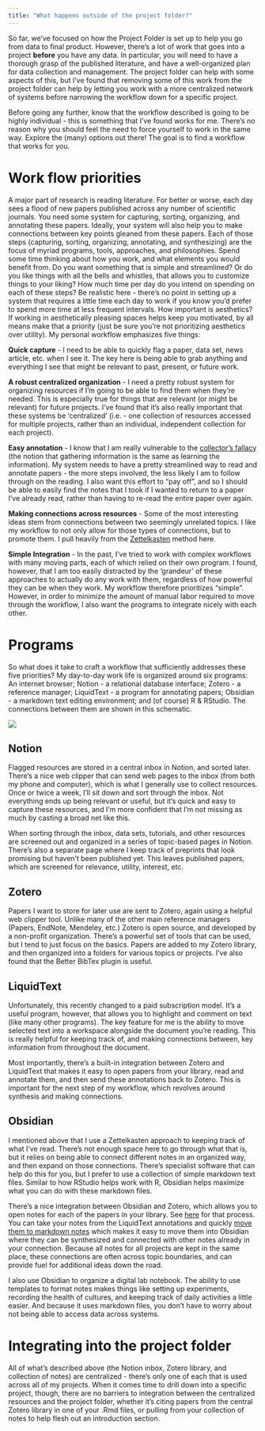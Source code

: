 ```yaml
---
title: "What happens outside of the project folder?"
---
```


So far, we've focused on how the Project Folder is set up to help you go from data to final product. However, there's a lot of work that goes into a project **before** you have any data. In particular, you will need to have a thorough grasp of the published literature, and have a well-organized plan for data collection and management. The project folder can help with some aspects of this, but I've found that removing some of this work from the project folder can help by letting you work with a more centralized network of systems before narrowing the workflow down for a specific project.

Before going any further, know that the workflow described is going to be highly individual - this is something that I've found works for me. There's no reason why you should feel the need to force yourself to work in the same way. Explore the (many) options out there! The goal is to find a workflow that works for you.

# Work flow priorities

A major part of research is reading literature. For better or worse, each day sees a flood of new papers published across any number of scientific journals. You need some system for capturing, sorting, organizing, and annotating these papers. Ideally, your system will also help you to make connections between key points gleaned from these papers. Each of those steps (capturing, sorting, organizing, annotating, and synthesizing) are the focus of myriad programs, tools, approaches, and philosophies. Spend some time thinking about how you work, and what elements you would benefit from. Do you want something that is simple and streamlined? Or do you like things with all the bells and whistles, that allows you to customize things to your liking? How much time per day do you intend on spending on each of these steps? Be realistic here - there's no point in setting up a system that requires a little time each day to work if you know you'd prefer to spend more time at less frequent intervals. How important is aesthetics? If working in aesthetically pleasing spaces helps keep you motivated, by all means make that a priority (just be sure you're not prioritizing aesthetics over utility). My personal workflow emphasizes five things:

**Quick capture** - I need to be able to quickly flag a paper, data set, news article, etc. when I see it. The key here is being able to grab anything and everything I see that might be relevant to past, present, or future work.

**A robust centralized organization** - I need a pretty robust system for organizing resources if I'm going to be able to find them when they're needed. This is especially true for things that are relevant (or might be relevant) for future projects. I've found that it's also really important that these systems be 'centralized' (i.e. - one collection of resources accessed for multiple projects, rather than an individual, independent collection for each project).

**Easy annotation** - I know that I am really vulnerable to the [collector's fallacy](https://zettelkasten.de/posts/collectors-fallacy/) (the notion that gathering information is the same as learning the information). My system needs to have a pretty streamlined way to read and annotate papers - the more steps involved, the less likely I am to follow through on the reading. I also want this effort to "pay off", and so I should be able to easily find the notes that I took if I wanted to return to a paper I've already read, rather than having to re-read the entire paper over again.

**Making connections across resources** - Some of the most interesting ideas stem from connections between two seemingly unrelated topics. I like my workflow to not only allow for those types of connections, but to promote them. I pull heavily from the [Zettelkasten](https://zettelkasten.de/posts/overview/) method here.

**Simple Integration** - In the past, I've tried to work with complex workflows with many moving parts, each of which relied on their own program. I found, however, that I am too easily distracted by the 'grandeur' of these approaches to actually do any work with them, regardless of how powerful they can be when they work. My workflow therefore prioritizes "simple". However, in order to minimize the amount of manual labor required to move through the workflow, I also want the programs to integrate nicely with each other.

# Programs 

So what does it take to craft a workflow that sufficiently addresses these five priorities? My day-to-day work life is organized around six programs: An internet browser; Notion - a relational database interface; Zotero - a reference manager; LiquidText - a program for annotating papers; Obsidian - a markdown text editing environment; and (of course) R & RStudio. The connections between them are shown in this schematic.

![](Figures/other_workflow_elements.jpg)

## Notion

Flagged resources are stored in a central inbox in Notion, and sorted later. There's a nice web clipper that can send web pages to the inbox (from both my phone and computer), which is what I generally use to collect resources. Once or twice a week, I'll sit down and sort through the inbox. Not everything ends up being relevant or useful, but it's quick and easy to capture these resources, and I'm more confident that I'm not missing as much by casting a broad net like this.

When sorting through the inbox, data sets, tutorials, and other resources are screened out and organized in a series of topic-based pages in Notion. There's also a separate page where I keep track of preprints that look promising but haven't been published yet. This leaves published papers, which are screened for relevance, utility, interest, etc.

## Zotero

Papers I want to store for later use are sent to Zotero, again using a helpful web clipper tool. Unlike many of the other main reference managers (Papers, EndNote, Mendeley, etc.) Zotero is open source, and developed by a non-profit organization. There's a powerful set of tools that can be used, but I tend to just focus on the basics. Papers are added to my Zotero library, and then organized into a folders for various topics or projects. I've also found that the Better BibTex plugin is useful.

## LiquidText

Unfortunately, this recently changed to a paid subscription model. It's a useful program, however, that allows you to highlight and comment on text (like many other programs). The key feature for me is the ability to move selected text into a workspace alongside the document you're reading. This is really helpful for keeping track of, and making connections between, key information from throughout the document.

Most importantly, there's a built-in integration between Zotero and LiquidText that makes it easy to open papers from your library, read and annotate them, and then send these annotations back to Zotero. This is important for the next step of my workflow, which revolves around synthesis and making connections.

## Obsidian

I mentioned above that I use a Zettelkasten approach to keeping track of what I've read. There's not enough space here to go through what that is, but it relies on being able to connect different notes in an organized way, and then expand on those connections. There's specialist software that can help do this for you, but I prefer to use a collection of simple markdown text files. Similar to how RStudio helps work with R, Obsidian helps maximize what you can do with these markdown files.

There's a nice integration between Obsidian and Zotero, which allows you to open notes for each of the papers in your library. See [here](https://github.com/hans/obsidian-citation-plugin) for that process. You can take your notes from the LiquidText annotations and quickly [move them to markdown notes](https://www.zotero.org/support/pdf_reader) which makes it easy to move them into Obsidian where they can be synthesized and connected with other notes already in your connection. Because all notes for all projects are kept in the same place, these connections are often across topic boundaries, and can provide fuel for additional ideas down the road.

I also use Obsidian to organize a digital lab notebook. The ability to use templates to format notes makes things like setting up experiments, recording the health of cultures, and keeping track of daily activities a little easier. And because it uses markdown files, you don't have to worry about not being able to access data across systems.

# Integrating into the project folder 

All of what's described above (the Notion inbox, Zotero library, and collection of notes) are centralized - there's only one of each that is used across all of my projects. When it comes time to drill down into a specific project, though, there are no barriers to integration between the centralized resources and the project folder, whether it's citing papers from the central Zotero library in one of your .Rmd files, or pulling from your collection of notes to help flesh out an introduction section.
